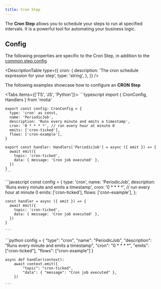 ```yaml
---
title: Cron Step
---
```


The **Cron Step** allows you to schedule your steps to run at specified intervals. It is a powerful tool for automating your business logic.

## Config

The following properties are specific to the Cron Step, in addition to the [common step config](/docs/concepts/steps/defining-steps#config).

<DescriptionTable
  type={{
    cron: {
      description: 'The cron schedule expression for your step',
      type: 'string',
    },
  }}
/>

The following examples showcase how to configure an **CRON Step**

<Tabs  items={['TS', 'JS', 'Python']}>
  <Tab value="TS">
    ```typescript
    import { CronConfig, Handlers } from 'motia'

    export const config: CronConfig = {
      type: 'cron' as const,
      name: 'PeriodicJob',
      description: 'Runs every minute and emits a timestamp',
      cron: '0 * * * *', // run every hour at minute 0
      emits: ['cron-ticked'],
      flows: ['cron-example'],
    }

    export const handler: Handlers['PeriodicJob'] = async ({ emit }) => {
      await emit({
        topic: 'cron-ticked',
        data: { message: 'Cron job executed' },
      })
    }
    ```

  </Tab>
  <Tab value="JS">
    ```javascript
    const config = {
      type: 'cron',
      name: 'PeriodicJob',
      description: 'Runs every minute and emits a timestamp',
      cron: '0 * * * *', // run every hour at minute 0
      emits: ['cron-ticked'],
      flows: ['cron-example'],
    };

    const handler = async ({ emit }) => {
      await emit({
        topic: 'cron-ticked',
        data: { message: 'Cron job executed' },
      })
    }

    ```

  </Tab>
  <Tab value="Python">
    ```python
    config = {
        "type": "cron",
        "name": "PeriodicJob",
        "description": "Runs every minute and emits a timestamp",
        "cron": "0 * * * *",
        "emits": ["cron-ticked"],
        "flows": ["cron-example"]
    }
  
    async def handler(context):
        await context.emit({
            "topic": "cron-ticked",
            "data": { "message": "Cron job executed" },
        })

    ```
  </Tab>
</Tabs>